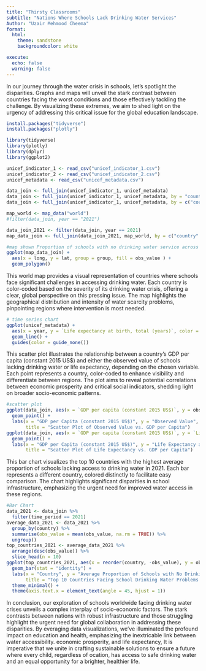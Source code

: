 ```yaml
---
title: "Thirsty Classrooms"
subtitle: "Nations Where Schools Lack Drinking Water Services"
Author: "Uzair Mehmood Cheema"
format:
  html:
    theme: sandstone
    backgroundcolor: white

execute: 
  echo: false
  warning: false
---
```

  
In our journey through the water crisis in schools, let's spotlight the disparities. Graphs and maps will unveil the stark contrast between countries facing the worst conditions and those effectively tackling the challenge. By visualizing these extremes, we aim to shed light on the urgency of addressing this critical issue for the global education landscape.

```r
install.packages("tidyverse")
install.packages("plotly")

library(tidyverse)
library(plotly)
library(dplyr)
library(ggplot2)

unicef_indicator_1 <- read_csv("unicef_indicator_1.csv")
unicef_indicator_2 <- read_csv("unicef_indicator_2.csv")
unicef_metadata <- read_csv("unicef_metadata.csv")

data_join <- full_join(unicef_indicator_1, unicef_metadata) 
data_join <- full_join(unicef_indicator_1, unicef_metadata, by = "country")
data_join <- full_join(unicef_indicator_1, unicef_metadata, by = c("country"))

map_world <- map_data("world")
#filter(data_join, year == "2021")

data_join_2021 <- filter(data_join, year == 2021)
map_data_join <- full_join(data_join_2021, map_world, by = c("country" = "region"))

#map shown Proportion of schools with no drinking water service across the world
ggplot(map_data_join) +
  aes(x = long, y = lat, group = group, fill = obs_value ) +
  geom_polygon()
```

This world map provides a visual representation of countries where schools face significant challenges in accessing drinking water. Each country is color-coded based on the severity of its drinking water crisis, offering a clear, global perspective on this pressing issue. The map highlights the geographical distribution and intensity of water scarcity problems, pinpointing regions where intervention is most needed.

```r
# time series chart
ggplot(unicef_metadata) +
  aes(x = year, y = `Life expectancy at birth, total (years)`, color = country) +
  geom_line() +
  guides(color = guide_none())
```
This scatter plot illustrates the relationship between a country's GDP per capita (constant 2015 US$) and either the observed value of schools lacking drinking water or life expectancy, depending on the chosen variable. Each point represents a country, color-coded to enhance visibility and differentiate between regions. The plot aims to reveal potential correlations between economic prosperity and critical social indicators, shedding light on broader socio-economic patterns.

```r
#scatter plot
ggplot(data_join, aes(x = `GDP per capita (constant 2015 US$)`, y = obs_value)) +
  geom_point() +
  labs(x = "GDP per Capita (constant 2015 US$)", y = "Observed Value", 
       title = "Scatter Plot of Observed Value vs. GDP per Capita")
ggplot(data_join, aes(x = `GDP per capita (constant 2015 US$)`, y = `Life expectancy at birth, total (years)`)) +
  geom_point() +
  labs(x = "GDP per Capita (constant 2015 US$)", y = "Life Expectancy at Birth (years)", 
       title = "Scatter Plot of Life Expectancy vs. GDP per Capita")


```

This bar chart visualizes the top 10 countries with the highest average proportion of schools lacking access to drinking water in 2021. Each bar represents a different country, colored distinctly to facilitate easy comparison. The chart highlights significant disparities in school infrastructure, emphasizing the urgent need for improved water access in these regions.

```r
#Bar Chart
data_2021 <- data_join %>%
  filter(time_period == 2021)
average_data_2021 <- data_2021 %>%
  group_by(country) %>%
  summarise(obs_value = mean(obs_value, na.rm = TRUE)) %>%
  ungroup()
top_countries_2021 <- average_data_2021 %>%
  arrange(desc(obs_value)) %>%
  slice_head(n = 10)
ggplot(top_countries_2021, aes(x = reorder(country, -obs_value), y = obs_value, fill = country)) +
  geom_bar(stat = "identity") +
  labs(x = "Country", y = "Average Proportion of Schools with No Drinking Water (%)",
       title = "Top 10 Countries Facing School Drinking Water Problems in 2021") +
  theme_minimal() +
  theme(axis.text.x = element_text(angle = 45, hjust = 1))

```

In conclusion, our exploration of schools worldwide facing drinking water crises unveils a complex interplay of socio-economic factors. The stark contrasts between nations with robust infrastructure and those struggling highlight the urgent need for global collaboration in addressing these disparities. By everaging data visualizations, we've illuminated the profound impact on education and health, emphasizing the inextricable link between water accessibility. economic prosperity, and life expectancy, It is imperative that we unite in crafting sustainable solutions to ensure a future where every child, regardless of ocation, has access to safe drinking water and an equal opportunity for a brighter, healthier life.

